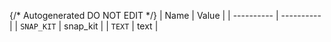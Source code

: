{/* Autogenerated DO NOT EDIT  */}
| Name       | Value      |
| ---------- | ---------- |
| `SNAP_KIT` | snap_kit   |
| `TEXT`     | text       |